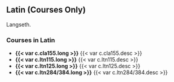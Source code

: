 ## Latin (Courses Only) {#sec-latin}
Langseth.

### Courses in Latin
- **{{< var c.cla155.long >}}**
  {{< var c.cla155.desc >}} 
- **{{< var c.ltn115.long >}}**
  {{< var c.ltn115.desc >}} 
- **{{< var c.ltn125.long >}}**
  {{< var c.ltn125.desc >}} 
- **{{< var c.ltn284/384.long >}}**
  {{< var c.ltn284/384.desc >}} 




